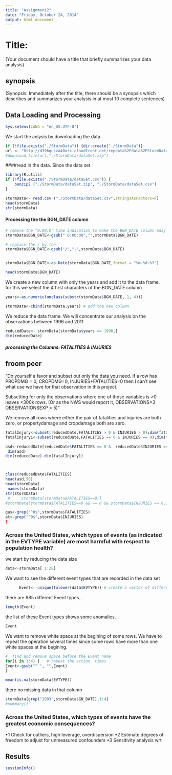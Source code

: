 ```yaml
---
title: "Assignment2"
date: "Friday, October 24, 2014"
output: html_document
---
```

# Title: 
(Your document should have a title that briefly summarizes your data analysis)


## synopsis
(Synopsis: Immediately after the title, there should be a synopsis which describes and summarizes your analysis in at most 10 complete sentences)


## Data Loading and  Processing
```r
Sys.setenv(LANG = "en_US.UTF-8")

```


 We start the anlysis by downloading the data.
```r

if (!file.exists("./StormData")) {dir.create("./StormData")}
url <- "http://d396qusza40orc.cloudfront.net/repdata%2Fdata%2FStormData.csv.bz2"
#download.file(url,"./StormData/dataSet.zip")


```



####read in the data. Since the data set 
```r
library(R.utils)
if (!file.exists("./StormData/dataSet.csv")) {
    bunzip2 ("./StormData/dataSet.zip", "./StormData/dataSet.csv")
}

stormData<- read.csv ("./StormData/dataSet.csv",stringsAsFactors=F)
head(stormData)
str(stormData)
```


#### Processing the the BGN_DATE column

```r
# remove the "0:00:0" time indication to make the BGN_DATE column easy to handle
stormData$BGN_DATE<-gsub(" 0:00:00","",stormData$BGN_DATE)

# replace the / by the - 
stormData$BGN_DATE<-gsub("/","-",stormData$BGN_DATE)


stormData$BGN_DATE<-as.Date(stormData$BGN_DATE,format = "%m-%d-%Y")

head(stormData$BGN_DATE)

```

 We create a new column with only the years and add it to the data frame.
 for this we select the 4 first characters of the BGN_DATE column
 
 
```r
years<-as.numeric(unclass(substr(stormData$BGN_DATE, 1, 4)))

stormData<-cbind(stormData,years) # add the new column

```


We reduce the data frame: We will concentrate our analysis on the  observations between 1996 and 2011
```r
reducedDate<- stormData[stormData$years >= 1996,]
dim(reducedDate)
```


##### processing the Columns: FATALITIES & INJURIES
## froom peer
"Do yourself a favor and subset out only the data you need.  If a row has PROPDMG = 0, CROPDMG=0, INJURIES+FATALITIES=0 then I can't see what use we have for that observation in this project.  

Subsetting for only the observations where one of those variables is >0 leaves <300k rows.  (Or as the NWS would report it, OBSERVATIONS=3 OBSERVATIONSEXP = 5)"


We remove all rows where either the pair of fatalities and injuries are both zero, or propertydamage and cropdamage both are zero. 

```r
fatalInjury<-subset(reducedDate,FATALITIES > 0 & INJURIES > 0);dim(fatalInjury)
fatalInjury1<-subset(reducedDate,FATALITIES == 0 & INJURIES == 0);dim(fatalInjury1)

asd<-reducedDate[reducedDate$FATALITIES == 0 &  reducedDate$INJURIES == 0,]
 dim(asd)    
dim(reducedDate)-dim(fatalInjury1)



class(reducedDate$FATALITIES)
head(asd,50)
head(stormData)
 names(stormData)
str(stormData)
 #     stormData[stormData$FATALITIES==0,]
#stormData[stormData$FATALITIES==0 && == 0 && stormData$INJURIES == 0,]

gas<-grep("^0$",stormData$FATALITIES)
at<-grep("^0$",stormData$INJURIES)
}

```





### Across the United States, which types of events (as indicated in the EVTYPE variable) are most harmful with respect to population health?



we start by reducing the data size
```r
data<-stormData[ 1:28]
```



 We want to see the  different event types that are recorded in the data set
```r
      Event<- unique(tolower(data$EVTYPE)) # create a vector of different Event type

```

there are 985 different Event types...
```r
length(Event)
```

the list of these Event types shows some anomalies.
```r
Event
```

  
 We want to  remove white space at the begining of some rows. We have to repeat
 the operation several times since some rows have more than one white spaces at the begining.
  
  
```r
#  find and remove space before the Event name 
for(i in 1:4) {   # repeat the action  times
Event<-gsub("^ ", "",Event)
}

```


```r
mean(is.na(stormData$EVTYPE))
```
 there no missing data in that column
 
 
 
```r
stormData[grep("1993",stormData$GN_DATE),1:4]
#summary()
```


### Across the United States, which types of events have the greatest economic consequences?
•1 Check for outliers, high leverage, overdispersion
•2 Estimate degrees of freedom to adjust for unmeasured confounders
•3 Sensitivity analysis wrt


## Results 

```r
sessionInfo()
```

